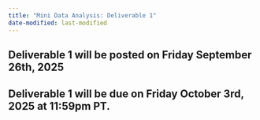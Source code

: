 ```yaml
---
title: "Mini Data Analysis: Deliverable 1"
date-modified: last-modified
---
```


## Deliverable 1 will be posted on Friday September 26th, 2025
## Deliverable 1 will be due on Friday October 3rd, 2025 at 11:59pm PT.

